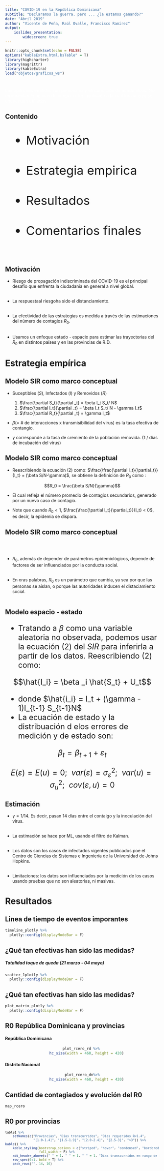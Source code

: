 ```yaml
---
title: "COVID-19 en la República Dominicana"
subtitle: "Declaramos la guerra, pero ... ¿la estamos ganando?"
date: "Abril 2019"
author: "Vicente de Peña, Raúl Ovalle, Francisco Ramírez"
output: 
    ioslides_presentation:
        widescreen: true
---
```

<!---
<link rel="stylesheet" href="https://stackpath.bootstrapcdn.com/bootstrap/4.4.1/css/bootstrap.min.css" integrity="sha384-Vkoo8x4CGsO3+Hhxv8T/Q5PaXtkKtu6ug5TOeNV6gBiFeWPGFN9MuhOf23Q9Ifjh" crossorigin="anonymous">

<script src="https://stackpath.bootstrapcdn.com/bootstrap/4.4.1/js/bootstrap.min.js" integrity="sha384-wfSDF2E50Y2D1uUdj0O3uMBJnjuUD4Ih7YwaYd1iqfktj0Uod8GCExl3Og8ifwB6" crossorigin="anonymous"></script>
--->

```r
knitr::opts_chunk$set(echo = FALSE)
options("kableExtra.html.bsTable" = T)
library(highcharter)
library(magrittr)
library(kableExtra)
load("objetos/graficos_ws")
```


<!--- --------------------------------------------------------------------- --->
#  {.flexbox .vcenter}

<p style="color: white;">
Las opiniones emitidas son personales y en condición de académicos. No representan la opinión de ninguna otra institución a la cual los autores se encuentran afiliados.
</p>

<!--- --------------------------------------------------------------------- --->
## Contenido

<div style="font-size:40px">
- Motivación <br><br>
- Estrategia empirica <br><br>
- Resultados <br><br>
- Comentarios finales <br><br>
</div>

<!--- --------------------------------------------------------------------- --->
## Motivación

- Riesgo de propagación indiscriminada del COVID-19 es el principal desafío que enfrenta la ciudadanía en general a nivel global. <br><br>

- La respuestaal riesgoha sido el distanciamiento. <br><br>

- La efectividad de las estrategias es medida a través de las estimaciones del número de contagios $R_0$.<br><br>

- Usamos un enfoque estado - espacio para estimar las trayectorias del $R_0$ en distintos países y en las provincias de R.D.

<!--- --------------------------------------------------------------------- --->
# Estrategia empírica

<!--- --------------------------------------------------------------------- --->
## Modelo SIR como marco conceptual {.small}

- Suceptibles ($S$), Infectados ($I$) y Removidos ($R$)

    1. $\frac{\partial S_t}{\partial _t} = \beta I_t S_t/ N$
    3. $\frac{\partial I_t}{\partial _t} = \beta I_t S_t/ N - \gamma I_t$
    2. $\frac{\partial R_t}{\partial _t} = \gamma I_t$

- $\beta$($=$ # de interacciones x transmisibilidad del virus) es la tasa efectiva de contangio.
- $\gamma$ corresponde a la tasa de cremiento de la población removida. (1 / días de incubación del virus)

<!--- --------------------------------------------------------------------- --->
## Modelo SIR como marco conceptual {.small}

- Reescribiendo la ecuación (2) como: $\frac{\frac{\partial I_t}{\partial_t}}{I_t} = (\beta S/N-\gamma)$, se obtiene la definición de $R_0$ como :

$$R_0 = \frac{\beta S/N}{\gamma}$$

- El cual refleja el número promedio de contagios secundarios, generado por un nuevo caso de contagio.

- Note que cuando $R_0  < 1$, $\frac{\frac{\partial I_t}{\partial_t}}{I_t} < 0$, es decir, la epidemia se dispara. 


<!--- --------------------------------------------------------------------- --->
## Modelo SIR como marco conceptual {.small}
 <br>
 <br>

- $R_0$, además de depender de parámetros epidemiológicos, depende de factores de ser influenciados por la conducta social. <br><br>

- En oras palabras, $R_0$ es un parámetro que cambia, ya sea por que las personas se aíslan, o porque las autoridades inducen el distaciamiento social. <br><br>

<!--- --------------------------------------------------------------------- --->
## Modelo espacio - estado {.small}

<div style="font-size: 25px">

- Tratando a $\beta$ como una variable aleatoria no observada, podemos usar la ecuación (2) del $SIR$ para inferirla a partir de los datos. Reescribiendo (2) como:
    
$$\hat{I_i} = \beta _i \hat{S_t} + U_t$$

- donde $\hat{i_i} = I_t + (\gamma - 1)I_{t-1} S_{t-1}N$
- La ecuación de estado y la distribuación d elos errores de medición y de estado son: 


$$\beta _t = \beta_{t+1} + \varepsilon _t$$

$$E(\varepsilon) = E(u) = 0;\ \ var(\varepsilon) = \sigma_\varepsilon ^2;\ \ var(u) = \sigma_u ^2;\ \ cov(\varepsilon, u) = 0$$
</div>

<!--- --------------------------------------------------------------------- --->
## Estimación 

- $\gamma = 1/14$. Es decir, pasan 14 días entre el contaigo y la inoculación del virus.<br><br>

- La estimación se hace por ML, usando el filtro de Kalman.<br><br>

- Los datos son los casos de infectados vigentes publicados poe el Centro de Ciencias de Sistemas e Ingeniería de la Universidad de Johns Hopkins.<br><br>

- Limitaciones: los datos son influenciados por la medición de los casos usando pruebas que no son aleatorias, ni masivas.

<!--- --------------------------------------------------------------------- --->
# Resultados



<!--- --------------------------------------------------------------------- --->
## Linea de tiempo de eventos imporantes

```r
timeline_plotly %>% 
  plotly::config(displayModeBar = F) 
```


<!--- --------------------------------------------------------------------- --->
## ¿Qué tan efectivas han sido las medidas?

##### Totalidad toque de queda (21 marzo - 04 mayo)
```r
scatter_1plotly %>%
  plotly::config(displayModeBar = F) 
```

<!--- --------------------------------------------------------------------- --->
## ¿Qué tan efectivas han sido las medidas?

```r
plot_matrix_plotly %>%
  plotly::config(displayModeBar = F) 
```


<!--- --------------------------------------------------------------------- --->
## R0 República Dominicana y provincias

<div class="row">
  <div class="col-md-6" >
 
#### República Dominicana 
  <center>
```r
plot_rcero_rd %>% 
    hc_size(width = 460, height = 420)
```
  </center>
  
  
  </div>
  <div class="col-md-6">
  
#### Distrito Nacional
  <center>
```r
 plot_rcero_dn%>% 
    hc_size(width = 460, height = 420)
```
  </center>
 
  </div>
</div>


<!--- --------------------------------------------------------------------- --->
## Cantidad de contagiados y evolución del R0

```r
map_rcero 
```

<!--- --------------------------------------------------------------------- --->
## R0 por provincias

<div style="font-size:12px; color:black;">
```r
table1 %>% 
    setNames(c("Provincias", "Días transcurridos", "Días requeridos R<1.4",
               "[1.0-1.4]", "[1.5-1.9]", "[2.0-2.4]", "[2.5-3]", ">3")) %>% 
kable() %>% 
    kable_styling(bootstrap_options = c("striped", "hover", "condensed", "bordered"),
                  full_width = F) %>% 
    add_header_above(c(" " = 1, " " = 1, " " = 1, "Días transcurridos en rango de R0*"= 5 )) %>% 
    row_spec(0:1, bold = T) %>% 
    pack_rows("", 14, 16)
```
</div>




